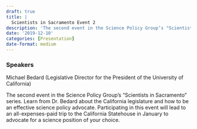 ```yaml
---
draft: true 
title: |
  Scientists in Sacramento Event 2
description: 'The second event in the Science Policy Group’s "Scientists in Sacramento" series.'
date: '2019-12-10'
categories: [Presentation]
date-format: medium 
---
```



### Speakers  
Michael Bedard (Legislative Director for the President of the University of California)

The second event in the Science Policy Group’s "Scientists in Sacramento" series. Learn from Dr. Bedard about the California legislature and how to be an effective science policy advocate. Participating in this event will lead to an all-expenses-paid trip to the California Statehouse in January to advocate for a science position of your choice.



